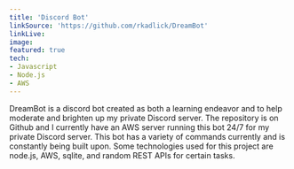 ```yaml
---
title: 'Discord Bot'
linkSource: 'https://github.com/rkadlick/DreamBot'
linkLive:
image:
featured: true
tech:
- Javascript
- Node.js
- AWS
---
```


DreamBot is a discord bot created as both a learning endeavor and to help moderate and brighten up my private Discord server. The repository is on Github and I currently have an AWS server running this bot 24/7 for my private Discord server. This bot has a variety of commands currently and is constantly being built upon. Some technologies used for this project are node.js, AWS, sqlite, and random REST APIs for certain tasks. 